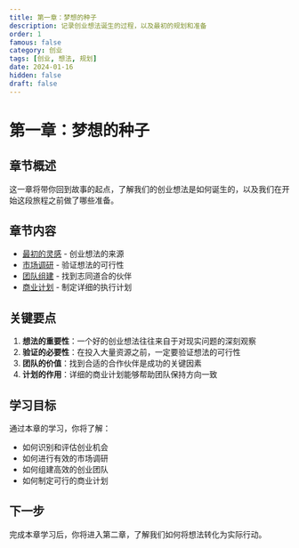 ```yaml
---
title: 第一章：梦想的种子
description: 记录创业想法诞生的过程，以及最初的规划和准备
order: 1
famous: false
category: 创业
tags: [创业, 想法, 规划]
date: 2024-01-16
hidden: false
draft: false
---
```


# 第一章：梦想的种子

## 章节概述

这一章将带你回到故事的起点，了解我们的创业想法是如何诞生的，以及我们在开始这段旅程之前做了哪些准备。

## 章节内容

- [最初的灵感](./01-inspiration.md) - 创业想法的来源
- [市场调研](./02-market-research.md) - 验证想法的可行性
- [团队组建](./03-team-building.md) - 找到志同道合的伙伴
- [商业计划](./04-business-plan.md) - 制定详细的执行计划

## 关键要点

1. **想法的重要性**：一个好的创业想法往往来自于对现实问题的深刻观察
2. **验证的必要性**：在投入大量资源之前，一定要验证想法的可行性
3. **团队的价值**：找到合适的合作伙伴是成功的关键因素
4. **计划的作用**：详细的商业计划能够帮助团队保持方向一致

## 学习目标

通过本章的学习，你将了解：

- 如何识别和评估创业机会
- 如何进行有效的市场调研
- 如何组建高效的创业团队
- 如何制定可行的商业计划

## 下一步

完成本章学习后，你将进入第二章，了解我们如何将想法转化为实际行动。 